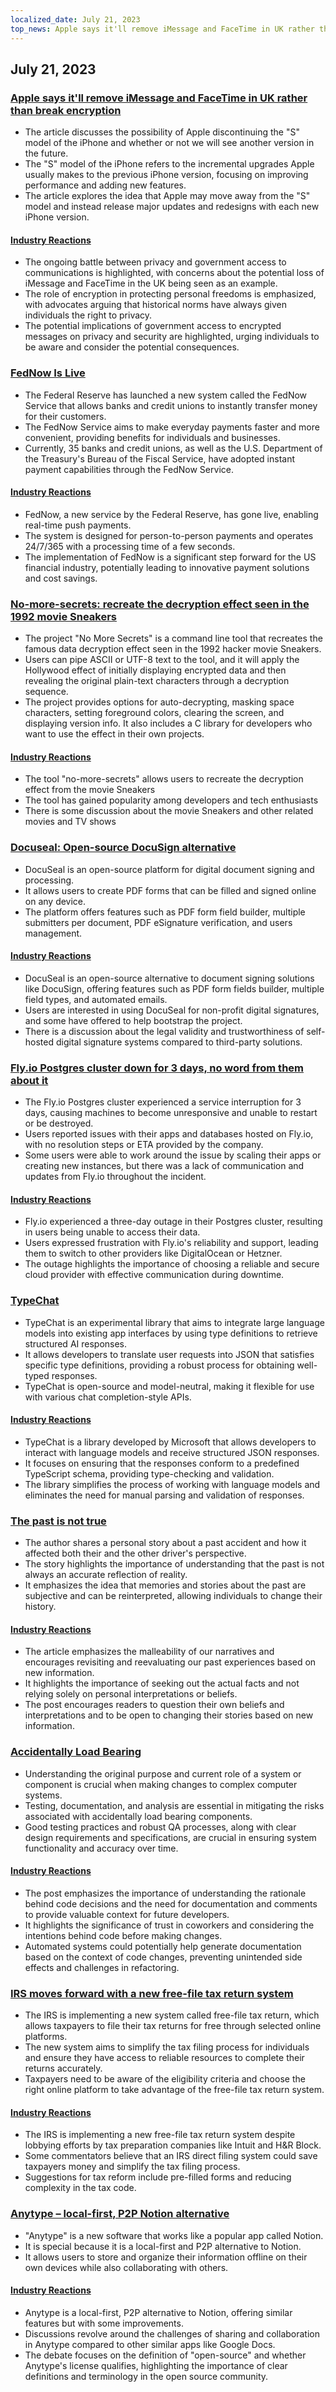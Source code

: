 ```yaml
---
localized_date: July 21, 2023
top_news: Apple says it'll remove iMessage and FaceTime in UK rather than break encryption
---
```




<CallToAction />

<Steps>

## July 21, 2023

### [Apple says it'll remove iMessage and FaceTime in UK rather than break encryption](https://9to5mac.com/2023/07/20/apple-imessage-facetime-remove-security-law/)

- The article discusses the possibility of Apple discontinuing the "S" model of the iPhone and whether or not we will see another version in the future.
- The "S" model of the iPhone refers to the incremental upgrades Apple usually makes to the previous iPhone version, focusing on improving performance and adding new features.
- The article explores the idea that Apple may move away from the "S" model and instead release major updates and redesigns with each new iPhone version.

#### [Industry Reactions](http://news.ycombinator.com/item?id=36800297)

- The ongoing battle between privacy and government access to communications is highlighted, with concerns about the potential loss of iMessage and FaceTime in the UK being seen as an example.
- The role of encryption in protecting personal freedoms is emphasized, with advocates arguing that historical norms have always given individuals the right to privacy.
- The potential implications of government access to encrypted messages on privacy and security are highlighted, urging individuals to be aware and consider the potential consequences.

### [FedNow Is Live](https://www.federalreserve.gov/newsevents/pressreleases/other20230720a.htm)

- The Federal Reserve has launched a new system called the FedNow Service that allows banks and credit unions to instantly transfer money for their customers.
- The FedNow Service aims to make everyday payments faster and more convenient, providing benefits for individuals and businesses.
- Currently, 35 banks and credit unions, as well as the U.S. Department of the Treasury's Bureau of the Fiscal Service, have adopted instant payment capabilities through the FedNow Service.

#### [Industry Reactions](http://news.ycombinator.com/item?id=36801491)

- FedNow, a new service by the Federal Reserve, has gone live, enabling real-time push payments.
- The system is designed for person-to-person payments and operates 24/7/365 with a processing time of a few seconds.
- The implementation of FedNow is a significant step forward for the US financial industry, potentially leading to innovative payment solutions and cost savings.

### [No-more-secrets: recreate the decryption effect seen in the 1992 movie Sneakers](https://github.com/bartobri/no-more-secrets)

- The project "No More Secrets" is a command line tool that recreates the famous data decryption effect seen in the 1992 hacker movie Sneakers.
- Users can pipe ASCII or UTF-8 text to the tool, and it will apply the Hollywood effect of initially displaying encrypted data and then revealing the original plain-text characters through a decryption sequence.
- The project provides options for auto-decrypting, masking space characters, setting foreground colors, clearing the screen, and displaying version info. It also includes a C library for developers who want to use the effect in their own projects.

#### [Industry Reactions](http://news.ycombinator.com/item?id=36799776)

- The tool "no-more-secrets" allows users to recreate the decryption effect from the movie Sneakers
- The tool has gained popularity among developers and tech enthusiasts
- There is some discussion about the movie Sneakers and other related movies and TV shows

### [Docuseal: Open-source DocuSign alternative](https://github.com/docusealco/docuseal)

- DocuSeal is an open-source platform for digital document signing and processing.
- It allows users to create PDF forms that can be filled and signed online on any device.
- The platform offers features such as PDF form field builder, multiple submitters per document, PDF eSignature verification, and users management.

#### [Industry Reactions](http://news.ycombinator.com/item?id=36798593)

- DocuSeal is an open-source alternative to document signing solutions like DocuSign, offering features such as PDF form fields builder, multiple field types, and automated emails.
- Users are interested in using DocuSeal for non-profit digital signatures, and some have offered to help bootstrap the project.
- There is a discussion about the legal validity and trustworthiness of self-hosted digital signature systems compared to third-party solutions.

### [Fly.io Postgres cluster down for 3 days, no word from them about it](https://webcache.googleusercontent.com/search?q=cache:2T9NpG8thZgJ:https://community.fly.io/t/service-interruption-cant-destroy-machine-deploy-or-restart/14227&cd=9&hl=en&ct=clnk&gl=au)

- The Fly.io Postgres cluster experienced a service interruption for 3 days, causing machines to become unresponsive and unable to restart or be destroyed.
- Users reported issues with their apps and databases hosted on Fly.io, with no resolution steps or ETA provided by the company.
- Some users were able to work around the issue by scaling their apps or creating new instances, but there was a lack of communication and updates from Fly.io throughout the incident.

#### [Industry Reactions](http://news.ycombinator.com/item?id=36808296)

- Fly.io experienced a three-day outage in their Postgres cluster, resulting in users being unable to access their data.
- Users expressed frustration with Fly.io's reliability and support, leading them to switch to other providers like DigitalOcean or Hetzner.
- The outage highlights the importance of choosing a reliable and secure cloud provider with effective communication during downtime.

### [TypeChat](https://microsoft.github.io/TypeChat/blog/introducing-typechat/)

- TypeChat is an experimental library that aims to integrate large language models into existing app interfaces by using type definitions to retrieve structured AI responses.
- It allows developers to translate user requests into JSON that satisfies specific type definitions, providing a robust process for obtaining well-typed responses.
- TypeChat is open-source and model-neutral, making it flexible for use with various chat completion-style APIs.

#### [Industry Reactions](http://news.ycombinator.com/item?id=36803124)

- TypeChat is a library developed by Microsoft that allows developers to interact with language models and receive structured JSON responses.
- It focuses on ensuring that the responses conform to a predefined TypeScript schema, providing type-checking and validation.
- The library simplifies the process of working with language models and eliminates the need for manual parsing and validation of responses.

### [The past is not true](https://sive.rs/pnt)

- The author shares a personal story about a past accident and how it affected both their and the other driver's perspective.
- The story highlights the importance of understanding that the past is not always an accurate reflection of reality.
- It emphasizes the idea that memories and stories about the past are subjective and can be reinterpreted, allowing individuals to change their history.

#### [Industry Reactions](http://news.ycombinator.com/item?id=36798854)

- The article emphasizes the malleability of our narratives and encourages revisiting and reevaluating our past experiences based on new information.
- It highlights the importance of seeking out the actual facts and not relying solely on personal interpretations or beliefs.
- The post encourages readers to question their own beliefs and interpretations and to be open to changing their stories based on new information.

### [Accidentally Load Bearing](https://www.jefftk.com/p/accidentally-load-bearing)

- Understanding the original purpose and current role of a system or component is crucial when making changes to complex computer systems.
- Testing, documentation, and analysis are essential in mitigating the risks associated with accidentally load bearing components.
- Good testing practices and robust QA processes, along with clear design requirements and specifications, are crucial in ensuring system functionality and accuracy over time.

#### [Industry Reactions](http://news.ycombinator.com/item?id=36800151)

- The post emphasizes the importance of understanding the rationale behind code decisions and the need for documentation and comments to provide valuable context for future developers.
- It highlights the significance of trust in coworkers and considering the intentions behind code before making changes.
- Automated systems could potentially help generate documentation based on the context of code changes, preventing unintended side effects and challenges in refactoring.

### [IRS moves forward with a new free-file tax return system](https://www.pbs.org/newshour/politics/irs-moves-forward-with-a-new-free-file-tax-return-system-that-has-both-supporters-and-critics-mobilizing)

- The IRS is implementing a new system called free-file tax return, which allows taxpayers to file their tax returns for free through selected online platforms.
- The new system aims to simplify the tax filing process for individuals and ensure they have access to reliable resources to complete their returns accurately.
- Taxpayers need to be aware of the eligibility criteria and choose the right online platform to take advantage of the free-file tax return system.

#### [Industry Reactions](http://news.ycombinator.com/item?id=36804710)

- The IRS is implementing a new free-file tax return system despite lobbying efforts by tax preparation companies like Intuit and H&R Block.
- Some commentators believe that an IRS direct filing system could save taxpayers money and simplify the tax filing process.
- Suggestions for tax reform include pre-filled forms and reducing complexity in the tax code.

### [Anytype – local-first, P2P Notion alternative](https://anytype.io/?hn)

- "Anytype" is a new software that works like a popular app called Notion.
- It is special because it is a local-first and P2P alternative to Notion.
- It allows users to store and organize their information offline on their own devices while also collaborating with others.

#### [Industry Reactions](http://news.ycombinator.com/item?id=36799548)

- Anytype is a local-first, P2P alternative to Notion, offering similar features but with some improvements.
- Discussions revolve around the challenges of sharing and collaboration in Anytype compared to other similar apps like Google Docs.
- The debate focuses on the definition of "open-source" and whether Anytype's license qualifies, highlighting the importance of clear definitions and terminology in the open source community.

</Steps>
